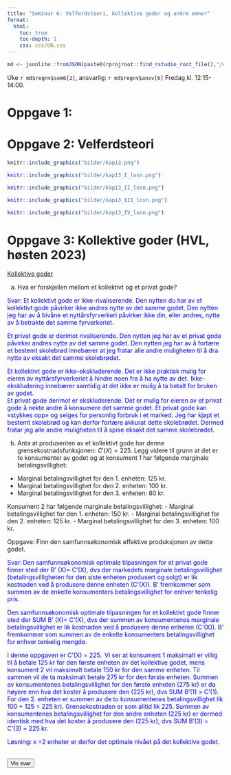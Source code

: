 ```yaml
---
title: "Seminar 6: Velferdsteori, kollektive goder og andre emner"
format: 
  html:
    toc: true
    toc-depth: 1
    css: css/ON.css
---
```


```r
md <- jsonlite::fromJSON(paste0(rprojroot::find_rstudio_root_file(),"/data-raw/metadata.json"))
```

Uke `r md$regnv$sem6[2]`, ansvarlig: `r md$regnv$ansv[6]`
Fredag kl. 12:15-14:00.

# Oppgave 1: 

# Oppgave 2: Velferdsteori

```r
knitr::include_graphics("bilder/kap13.png")
```

<div class="answer hidden">
```r
knitr::include_graphics("bilder/kap13_I_losn.png")
```
```r
knitr::include_graphics("bilder/kap13_II_losn.png")
```
```r
knitr::include_graphics("bilder/kap13_III_losn.png")
```
```r
knitr::include_graphics("bilder/kap13_IV_losn.png")
```
</div>

# Oppgave 3: Kollektive goder (HVL, høsten 2023)

[Kollektive goder]{.underline}

a)  Hva er forskjellen mellom et kollektivt og et privat gode?

<div class="answer hidden">
Svar: Et kollektivt gode er ikke-rivaliserende. Den nytten du har av et kollektivt gode påvirker ikke andres nytte av det samme godet. Den nytten jeg har av å bivåne et nyttårsfyrverkeri påvirker ikke din, eller andres, nytte av å betrakte det samme fyrverkeriet.  

Et privat gode er derimot rivaliserende. Den nytten jeg har av et privat gode påvirker andres nytte av det samme godet. Den nytten jeg har av å fortære et bestemt skolebrød innebærer at jeg fratar alle andre muligheten til å dra nytte av eksakt det samme skolebrødet.  

Et kollektivt gode er ikke-ekskluderende. Det er ikke praktisk mulig for eieren av nyttårsfyrverkeriet å hindre noen fra å ha nytte av det.  Ikke-ekskludering innebærer samtidig at det ikke er mulig å ta betalt for bruken av godet.  
Et privat gode derimot er ekskluderende. Det er mulig for eieren av et privat gode å nekte andre å konsumere det samme godet. Et privat gode kan «stykkes opp» og selges for personlig forbruk i et marked. Jeg har kjøpt et bestemt skolebrød og kan derfor fortære akkurat dette skolebrødet. Dermed fratar jeg alle andre muligheten til å spise eksakt det samme skolebrødet.  
</div>

b)  Anta at produsenten av et kollektivt gode har denne
    grensekostnadsfunksjonen: $C'(X) = 225$. Legg videre til grunn at
    det er to konsumenter av godet og at konsument 1 har følgende
    marginale betalingsvillighet:
- Marginal betalingsvillighet for den 1. enheten: 125 kr.
- Marginal betalingsvillighet for den 2. enheten: 100 kr.
- Marginal betalingsvillighet for den 3. enheten: 80 kr.

Konsument 2 har følgende marginale betalingsvillighet:
- Marginal betalingsvillighet for den 1. enheten: 150 kr.
- Marginal betalingsvillighet for den 2. enheten: 125 kr.
- Marginal betalingsvillighet for den 3. enheten: 100 kr.

Oppgave: Finn den samfunnsøkonomisk effektive produksjonen av dette
godet.
<div class="answer hidden">
Svar: Den samfunnsøkonomisk optimale tilpasningen for et privat gode finner sted der B’ (X)= C’(X), dvs der markedets marginale betalingsvillighet (betalingsvilligheten for den siste enheten produsert og solgt) er lik kostnaden ved å produsere denne enheten (C’(X)). B’ fremkommer som summen av de enkelte konsumenters betalingsvillighet for enhver tenkelig pris.   

Den samfunnsøkonomisk optimale tilpasningen for et kollektivt gode finner sted der SUM B’ (X)= C’(X), dvs der summen av konsumentenes marginale betalingsvillighet er lik kostnaden ved å produsere denne enheten (C’(X)). B’ fremkommer som summen av de enkelte konsumenters betalingsvillighet for enhver tenkelig mengde.   

I denne oppgaven er C’(X) = 225.  Vi ser at konsument 1 maksimalt er villig til å betale 125 kr for den første enheten av det kollektive godet, mens konsument 2 vil maksimalt betale 150 kr for den samme enheten. Til sammen vil de ta maksimalt betale 275 kr for den første enheten. Summen av konsumentenes betalingsvillighet for den første enheten (275 kr) er da høyere enn hva det koster å produsere den (225 kr), dvs SUM B’(1) > C’(1). For den 2. enheten er summen av de to konsumentenes betalingsvillighet lik 100 + 125 = 225 kr). Grensekostnaden er som alltid lik 225.  Summen av konsumentenes betalingsvillighet for den andre enheten (225 kr) er dermed identisk med hva det koster å produsere den (225 kr), dvs SUM B’(3) = C’(3) = 225 kr.   

Løsning: x =2 enheter er derfor det optimale nivået på det kollektive godet.   

</div>

::: {.content-visible when-profile="internal"}
<br>
<button id="show-all-answers">Vis svar</button>
<p class="answer hidden">
</p>

<style>
  .answer {
    color: blue;
  }
</style>
<script>
const answerToggles = document.querySelectorAll(".answer");
const showAllButton = document.getElementById("show-all-answers");

showAllButton.addEventListener("click", () => {
  answerToggles.forEach(answer => {
    answer.classList.toggle("hidden");
  });
});
</script>
:::






